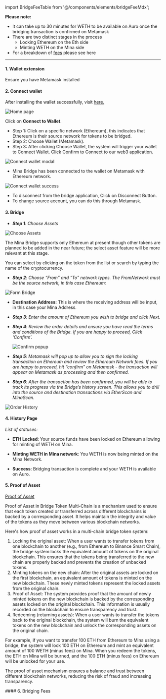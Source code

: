 ﻿import BridgeFeeTable from '@/components/elements/bridgeFeeMdx';

**Please note:**

- It can take up to 30 minutes for WETH to be available on Auro once the bridging transaction is confirmed on Metamask
- There are two distinct stages in the process
  - Locking Ethereum on the Eth side
  - Minting WETH on the MIna side
- For a breakdown of [fees](/user-guide#bridging-fee) please see here

---

#### 1. Wallet extension

Ensure you have Metamask installed

#### 2. Connect wallet

After installing the wallet successfully, visit [here.](/)

![Home page](/user-guide/home-full.png)

Click on **Connect to Wallet**.

- Step 1: Click on a specific network (Ethereum), this indicates that Ethereum is their source network for tokens to be bridged.
- Step 2: Choose Wallet (Metamask).
- Step 3: After clicking Choose Wallet, the system will trigger your wallet to Connect Wallet. Click Confirm to Connect to our web3 application.

![Connect wallet modal](/user-guide/connect-wallet-390px.png)

- Mina Bridge has been connected to the wallet on Metamask with Ethereum network.

![Connect wallet success](/user-guide/header-full.png)

- To disconnect from the bridge application, Click on Disconnect Button.
- To change source account, you can do this through Metamask.

#### 3. Bridge

- _**Step 1**: Choose Assets_

![Choose Assets](/user-guide/select-token-390px.png)

The Mina Bridge supports only Ethereum at present though other tokens are planned to be added in the near future; the select asset feature will be more relevant at this stage.

You can select by clicking on the token from the list or search by typing the name of the cryptocurrency.

- _**Step 2**: Choose “From” and “To” network types. The FromNetwork must be the source network, in this case Ethereum:_

![Form Bridge](/user-guide/form-bridge-390px.png)

- **Destination Address:** This is where the receiving address will be input, in this case your Mina Address.

- _**Step 3**: Enter the amount of Ethereum you wish to bridge and click Next._

- _**Step 4**: Review the order details and ensure you have read the terms and conditions of the Bridge. If you are happy to proceed, Click ‘Confirm’._

  ![Confirm popup](/user-guide/confirm-bridge-390px.png)

- _**Step 5**: Metamask will pop up to allow you to sign the locking transaction on Ethereum and review the Ethereum Network fees. If you are happy to proceed, hit “confirm” on Metamask - the transaction will appear on Metamask as processing and then confirmed._

- _**Step 6**: After the transaction has been confirmed, you will be able to track its progress via the Bridge’s history screen. This allows you to drill into the source and destination transactions via EtherScan and MinaScan._

![Order History](/user-guide/history-full.png)

#### 4. History Page

_List of statuses:_

- **ETH Locked**: Your source funds have been locked on Ethereum allowing for minting of WETH on Mina.

- **Minting WETH in Mina network**: You WETH is now being minted on the Mina Network.

- **Success**: Bridging transaction is complete and your WETH is available on Auro.

#### 5. Proof of Asset

[Proof of Asset](/proof-of-asset)

Proof of Asset in Bridge Token Multi-Chain is a mechanism used to ensure that each token created or transferred across different blockchains is backed by a corresponding asset. It helps maintain the integrity and value of the tokens as they move between various blockchain networks.

Here's how proof of asset works in a multi-chain bridge token system:

1. Locking the original asset: When a user wants to transfer tokens from one blockchain to another (e.g., from Ethereum to Binance Smart Chain), the bridge system locks the equivalent amount of tokens on the original blockchain. This ensures that the tokens being transferred to the new chain are properly backed and prevents the creation of unbacked tokens.
2. Minting tokens on the new chain: After the original assets are locked on the first blockchain, an equivalent amount of tokens is minted on the new blockchain. These newly minted tokens represent the locked assets from the original chain.
3. Proof of Asset: The system provides proof that the amount of newly minted tokens on the new blockchain is backed by the corresponding assets locked on the original blockchain. This information is usually recorded on the blockchain to ensure transparency and trust.
4. Redeeming (returning assets): When a user wants to transfer the tokens back to the original blockchain, the system will burn the equivalent tokens on the new blockchain and unlock the corresponding assets on the original chain.

For example, if you want to transfer 100 ETH from Ethereum to Mina using a bridge, the system will lock 100 ETH on Ethereum and mint an equivalent amount of 100 WETH (minus fees) on Mina. When you redeem the tokens, the ETH on Mina will be burned, and the 100 ETH (minus fees) on Ethereum will be unlocked for your use.

The proof of asset mechanism ensures a balance and trust between different blockchain networks, reducing the risk of fraud and increasing transparency.

<div id={MDX_REDIRECT}></div>
#### 6. Bridging Fees

<BridgeFeeTable />
